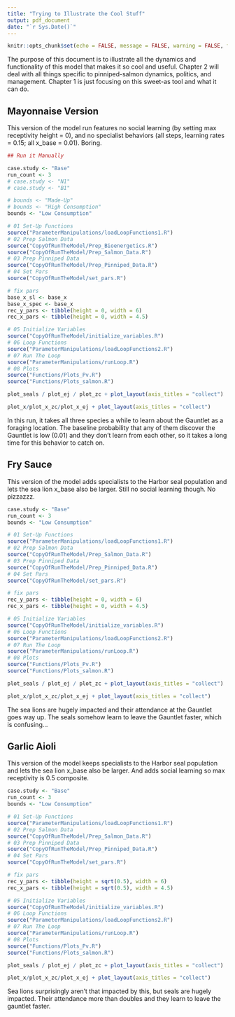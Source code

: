 ```yaml
---
title: "Trying to Illustrate the Cool Stuff"
output: pdf_document
date: "`r Sys.Date()`"
---
```


```r
knitr::opts_chunk$set(echo = FALSE, message = FALSE, warning = FALSE, fig.height = 9)
```

The purpose of this document is to illustrate all the dynamics and functionality of this model that makes it so cool and useful. Chapter 2 will deal with all things specific to pinniped-salmon dynamics, politics, and management. Chapter 1 is just focusing on this sweet-as tool and what it can do. 

## Mayonnaise Version

This version of the model run features no social learning (by setting max receptivity height = 0), and no specialist behaviors (all steps, learning rates = 0.15; all x_base = 0.01). Boring.

```r
## Run it Manually

case.study <- "Base"
run_count <- 3
# case.study <- "N1"
# case.study <- "B1"

# bounds <- "Made-Up"
# bounds <- "High Consumption"
bounds <- "Low Consumption"

# 01 Set-Up Functions
source("ParameterManipulations/loadLoopFunctions1.R")
# 02 Prep Salmon Data
source("CopyOfRunTheModel/Prep_Bioenergetics.R")
source("CopyOfRunTheModel/Prep_Salmon_Data.R")
# 03 Prep Pinniped Data
source("CopyOfRunTheModel/Prep_Pinniped_Data.R")
# 04 Set Pars
source("CopyOfRunTheModel/set_pars.R")

# fix pars
base_x_sl <- base_x
base_x_spec <- base_x
rec_y_pars <- tibble(height = 0, width = 6)
rec_x_pars <- tibble(height = 0, width = 4.5)

# 05 Initialize Variables
source("CopyOfRunTheModel/initialize_variables.R")
# 06 Loop Functions
source("ParameterManipulations/loadLoopFunctions2.R")
# 07 Run The Loop
source("ParameterManipulations/runLoop.R")
# 08 Plots
source("Functions/Plots_Pv.R")
source("Functions/Plots_salmon.R")

plot_seals / plot_ej / plot_zc + plot_layout(axis_titles = "collect")

plot_x/plot_x_zc/plot_x_ej + plot_layout(axis_titles = "collect")
```
In this run, it takes all three species a while to learn about the Gauntlet as a foraging location. The baseline probability that any of them discover the Gauntlet is low (0.01) and they don't learn from each other, so it takes a long time for this behavior to catch on. 

## Fry Sauce

This version of the model adds specialists to the Harbor seal population and lets the sea lion x_base also be larger. Still no social learning though. No pizzazzz.

```r

case.study <- "Base"
run_count <- 3
bounds <- "Low Consumption"

# 01 Set-Up Functions
source("ParameterManipulations/loadLoopFunctions1.R")
# 02 Prep Salmon Data
source("CopyOfRunTheModel/Prep_Salmon_Data.R")
# 03 Prep Pinniped Data
source("CopyOfRunTheModel/Prep_Pinniped_Data.R")
# 04 Set Pars
source("CopyOfRunTheModel/set_pars.R")

# fix pars
rec_y_pars <- tibble(height = 0, width = 6)
rec_x_pars <- tibble(height = 0, width = 4.5)

# 05 Initialize Variables
source("CopyOfRunTheModel/initialize_variables.R")
# 06 Loop Functions
source("ParameterManipulations/loadLoopFunctions2.R")
# 07 Run The Loop
source("ParameterManipulations/runLoop.R")
# 08 Plots
source("Functions/Plots_Pv.R")
source("Functions/Plots_salmon.R")

plot_seals / plot_ej / plot_zc + plot_layout(axis_titles = "collect")

plot_x/plot_x_zc/plot_x_ej + plot_layout(axis_titles = "collect")
```

The sea lions are hugely impacted and their attendance at the Gauntlet goes way up. The seals somehow learn to leave the Gauntlet faster, which is confusing...

## Garlic Aioli

This version of the model keeps specialists to the Harbor seal population and lets the sea lion x_base also be larger. And adds social learning so max receptivity is 0.5 composite.

```r

case.study <- "Base"
run_count <- 3
bounds <- "Low Consumption"

# 01 Set-Up Functions
source("ParameterManipulations/loadLoopFunctions1.R")
# 02 Prep Salmon Data
source("CopyOfRunTheModel/Prep_Salmon_Data.R")
# 03 Prep Pinniped Data
source("CopyOfRunTheModel/Prep_Pinniped_Data.R")
# 04 Set Pars
source("CopyOfRunTheModel/set_pars.R")

# fix pars
rec_y_pars <- tibble(height = sqrt(0.5), width = 6)
rec_x_pars <- tibble(height = sqrt(0.5), width = 4.5)

# 05 Initialize Variables
source("CopyOfRunTheModel/initialize_variables.R")
# 06 Loop Functions
source("ParameterManipulations/loadLoopFunctions2.R")
# 07 Run The Loop
source("ParameterManipulations/runLoop.R")
# 08 Plots
source("Functions/Plots_Pv.R")
source("Functions/Plots_salmon.R")

plot_seals / plot_ej / plot_zc + plot_layout(axis_titles = "collect")

plot_x/plot_x_zc/plot_x_ej + plot_layout(axis_titles = "collect")
```

Sea lions surprisingly aren't that impacted by this, but seals are hugely impacted. Their attendance more than doubles and they learn to leave the gauntlet faster. 